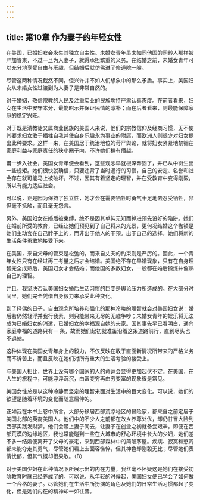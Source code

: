 ```yaml
---
---
---
```

title: 第10章 作为妻子的年轻女性
---

在美国，已婚妇女会永失其独立自主性。未婚女青年虽未如同他国的同龄人那样被严加管束，不过一旦为人妻子，就得承担繁重的义务。在结婚之前，未婚女青年可以充分地享受自由与乐趣，但结婚后就仿佛进了修道院一般。

尽管这两种情况截然不同，但兴许并不如人们想象中的那么矛盾。事实上，美国妇女从未婚女性过渡到为人妻子是非常自然的。

对于婚姻，敬信宗教的人民及注重实业的民族均持严肃认真态度。在前者看来，妇女在生活中安守本分，最能昭示并保证民情的淳朴；而在后者看来，则最能保障家庭的稳定兴旺。

对于既是清教徒又属商业民族的美国人来说，他们的宗教信仰及经商习惯，无不使其要求妇女敢于牺牲自我并使自身乐趣永为事业的附庸，而欧洲人则很少对妇女提出此种要求。这样一来，在美国居于统治地位的苛严舆论，就将妇女紧紧地禁锢在家庭利益与家庭责任的狭小圈子内，不许她们稍有僭越。

甫一步入社会，美国女青年便会看到，这些观念早就根深蒂固了，并已从中衍生出一些规矩。她们很快就确信，只要违背了当时通行的习惯，自己的安定、名誉和社会存在就可能马上被破坏。不过，因其有着坚定的理智，并在受教育中变得刚毅，所以有能力适应社会。

可以说，正是因为保持了独立性，她才会在需要牺牲时勇气十足地去忍受牺牲，非但毫不抵触，而且毫无怨言。

另外，美国妇女在婚后被束缚，绝不是因其单纯无知而掉进预先设好的陷阱。她们在婚前所受的教育，已经让她们预见到了自己将来的光景，更何况结婚这个枷锁是她们主动套在自己脖子上的，而非出于他人的干预。出于自己的选择，她们将新的生活条件勇敢地接受下来。

在美国，来自父母的管束是松弛的，而来自丈夫的约束则是严厉的。因此，一个青年女性只有在经过再三考量之后才会结婚。美国绝不存在早婚现象，只有在自身理智完全成熟后，美国妇女才会结婚；而他国的多数妇女，一般都在婚后锻炼并催熟自己的理智。

并且，我坚决否认美国妇女婚后生活习惯的巨变是舆论压力所造成的。在大部分时间里，她们完全凭借自身毅力来承受此种变化。

到了择偶的日子，自由观念所培养和强化的那种冷峻的理智就会对美国妇女说：婚后若仍然轻浮并我行我素，则只能带来无尽的无趣争吵；未婚女青年的娱乐将无法成为已婚妇女的消遣，已婚妇女的幸福源自她的夫家。因其事先早已看明白，通向家庭幸福的道路只有一 条，故而她们起初就准备沿着这条道路前行，直到尽头也不退缩。

这种体现在美国女青年身上的毅力，不仅反映在敢于直面新情况所带来的严格义务而不诉苦上，而且反映在她们对所有重大的生活考验的接受上。

与美国人相比，世界上没有哪个国家的人的命运会显得更加起伏不定。在美国，在人生的旅程中，可能浮浮沉沉，由富变穷再由穷变富的现象很是常见。

美国女性总是以这种冷静而坚定的理智来面对生活中的巨大变化。可以说，她们的欲望是随着环境的变化而随意屈伸的。

正如我在本书上卷中所言，大部分移居西部荒凉地区的冒险家，都来自之前定居于美国北部的英裔美国人。他们中的不少人之前都在故乡养尊处优，却仍甘冒大险到西部实践发财梦。他们会带上妻子同去，让妻子在创业之初就备尝艰辛。即便在西部荒漠的边缘地区，我也常能碰到一些在大城市的舒心环境中长大的少妇，她们差不多一结婚便离开了父母的豪宅，来到西部森林中的简陋茅屋。疾病、寂寞和憋闷都未能夺走其勇气，尽管她们看上去面容憔悴，但其神色却刚毅无比；尽管她们表情忧郁，但其气概却很果敢。（B）

对于美国少妇在此种情况下所展示出的内在力量，我丝毫不怀疑这是她们在接受初阶教育时就已经养成了的。可以说，从年轻的时候起，美国妇女便已学会了如何做一个合格的妻子。尽管她们在生活中所扮演的角色及她们的日常生活习惯都起了变化，但是她们内在的精神却一如往昔。